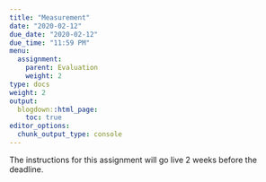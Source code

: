 ```yaml
---
title: "Measurement"
date: "2020-02-12"
due_date: "2020-02-12"
due_time: "11:59 PM"
menu:
  assignment:
    parent: Evaluation
    weight: 2
type: docs
weight: 2
output:
  blogdown::html_page:
    toc: true
editor_options: 
  chunk_output_type: console
---
```


The instructions for this assignment will go live 2 weeks before the deadline.
